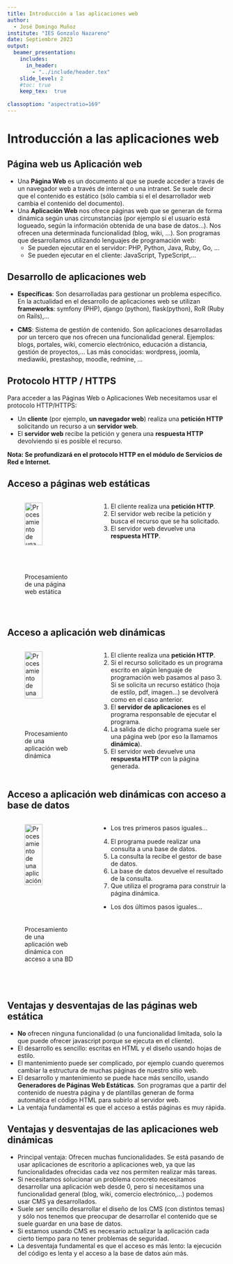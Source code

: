 ```yaml
---
title: Introducción a las aplicaciones web
author: 
  - José Domingo Muñoz
institute: "IES Gonzalo Nazareno"
date: Septiembre 2023
output: 
  beamer_presentation:
    includes:
      in_header: 
        - "../include/header.tex"
    slide_level: 2
    #toc: true
    keep_tex:  true
    
classoption: "aspectratio=169"
---
```


# Introducción a las aplicaciones web

## Página web us Aplicación web

* Una **Página Web** es un documento al que se puede acceder a través de un navegador web  a través de internet o una intranet. Se suele decir que el contenido es estático (sólo cambia si el el desarrollador web cambia el contenido del documento).
* Una **Aplicación Web** nos ofrece páginas web que se generan de forma dinámica según unas circunstancias (por ejemplo si el usuario está logueado, según la información obtenida de una base de datos...). Nos ofrecen una determinada funcionalidad (blog, wiki, ...). Son programas que desarrollamos utilizando lenguajes de programación web:
	* Se pueden ejecutar en el servidor: PHP, Python, Java, Ruby, Go, ...
	* Se pueden ejecutar en el cliente: JavaScript, TypeScript,...

## Desarrollo de aplicaciones web

* **Específicas**: Son desarrolladas para gestionar un problema específico. En la actualidad en el desarrollo de aplicaciones web se utilizan **frameworks**: symfony (PHP), django (python), flask(python), RoR (Ruby on Rails),...

* **CMS**: Sistema de gestión de contenido. Son aplicaciones desarrolladas por un tercero que nos ofrecen una funcionalidad general. Ejemplos: blogs, portales, wiki, comercio electrónico, educación a distancia, gestión de  proyectos,... Las más conocidas: wordpress, joomla, mediawiki, prestashop, moodle, redmine, ...


## Protocolo HTTP / HTTPS

Para acceder a las Páginas Web o Aplicaciones Web necesitamos usar el protocolo HTTP/HTTPS:

* Un **cliente** (por ejemplo, **un navegador web**) realiza una **petición HTTP** solicitando un recurso a un **servidor web**.
* El **servidor web** recibe la petición y genera una **respuesta HTTP** devolviendo si es posible el recurso.

\small

**Nota: Se profundizará en el protocolo HTTP en el módulo de Servicios de Red e Internet.**

\normalsize

## Acceso a páginas web estáticas

::: columns
:::: {.column width=40%}
![Procesamiento de una página web estática](img/ds_process_static.png){height=60%} 
::::
:::: {.column width=60%}
1. El cliente realiza una **petición HTTP**.
2. El servidor web recibe la petición y busca el recurso que se ha solicitado.
3. El servidor web devuelve una **respuesta HTTP**.
::::
:::

## Acceso a aplicación web dinámicas

::: columns
:::: {.column width=40%}
![Procesamiento de una aplicación web dinámica](img/ds_process_dynamic.png){height=60%} 
::::
:::: {.column width=60%}
1. El cliente realiza una **petición HTTP**.
2. Si el recurso solicitado es un programa escrito en algún lenguaje de programación web pasamos al paso 3. Si se solicita un recurso estático (hoja de estilo, pdf, imagen...) se devolverá como en el caso anterior.
3. El **servidor de aplicaciones** es el programa responsable de ejecutar el programa. 
4. La salida de dicho programa suele ser una página web (por eso la llamamos **dinámica**).
5. El servidor web devuelve una **respuesta HTTP** con la página generada.
::::
:::

## Acceso a aplicación web dinámicas con acceso a base de datos

::: columns
:::: {.column width=40%}
![Procesamiento de una aplicación web dinámica con acceso a una BD](img/ds_process_complete.png){height=60%} 
::::
:::: {.column width=60%}

* Los tres primeros pasos iguales...
4. El programa puede realizar una consulta a una base de datos.
5. La consulta la recibe el gestor de base de datos.
6. La base de datos devuelve el resultado de la consulta.
7. Que utiliza el programa para construir la página dinámica.
* Los dos últimos pasos iguales...
::::
:::

## Ventajas y desventajas de las páginas web estática

* **No** ofrecen ninguna funcionalidad (o una funcionalidad limitada, solo la que puede ofrecer javascript porque se ejecuta en el cliente).
* El desarrollo es sencillo: escritas en HTML y el diseño usando hojas de estilo.
* El mantenimiento puede ser complicado, por ejemplo cuando queremos cambiar la estructura de muchas páginas de nuestro sitio web.
* El desarrollo y mantenimiento se puede hace más sencillo, usando **Generadores de Páginas Web Estáticas**. Son programas que a partir del contenido de nuestra página y de plantillas generan de forma automática el código HTML para subirlo al servidor web.
* La ventaja fundamental es que el acceso a estás páginas es muy rápida.

## Ventajas y desventajas de las aplicaciones web dinámicas

* Principal ventaja: Ofrecen muchas funcionalidades. Se está pasando de usar aplicaciones de escritorio a aplicaciones web, ya que las funcionalidades ofrecidas cada vez nos permiten realizar más tareas.
* Si necesitamos solucionar un problema concreto necesitamos desarrollar una aplicación web desde 0, pero si necesitamos una funcionalidad general (blog, wiki, comercio electrónico,...) podemos usar CMS ya desarrollados.
* Suele ser sencillo desarrollar el diseño de los CMS (con distintos temas) y sólo nos tenemos que preocupar de desarrollar el contenido que se suele guardar en una base de datos.
* Si estamos usando CMS es necesario actualizar la aplicación cada cierto tiempo para no tener problemas de seguridad.
* La desventaja fundamental es que el acceso es más lento: la ejecución del código es lenta y el acceso a la base de datos aún más.

